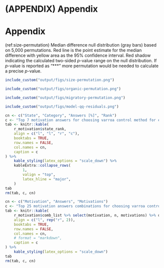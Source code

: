 # (APPENDIX) Appendix {-}
# Appendix

(ref:size-permutation) Median difference null distribution (gray bars) based on 5,000 permutations. Red line is the point estimate for the median difference with yellow area as the 95% confidence interval. Red shadow indicating the calculated two-sided *p*-value range on the null distribution. If *p*-value is reported as "\*\*\*" more permutation would be needed to calculate a precise *p*-value.

```r
include_custom("output/figs/size-permutation.png")
```

```r
include_custom("output/figs/organic-permutation.png")
```

```r
include_custom("output/figs/migratory-permutation.png")
```

```r
include_custom("output/figs/model-qq-residuals.png")
```

```r
cn <- c("State", "Category", "Answers [%]", "Rank")
c <- "Top 7 motivation answers for choosing varroa control method for each state separately. Participants could select out of a pool of 21 categories and where able to pick up to 5 categories maximum. 'Answers' is the relative amount the corresponding category was picked. Rank simply the decreasing order of the relative value in each state."
tab <- knitr::kable(
    r_motivation$state_rank,
    align = c("l", "l", "r", "c"),
    booktabs = TRUE,
    row.names = FALSE,
    col.names = cn,
    caption = c
) %>%
    kable_styling(latex_options = "scale_down") %>%
    kableExtra::collapse_rows(
        1,
        valign = "top",
        latex_hline = "major",
    )
tab
rm(tab, c, cn)
```

```r
cn <- c("Motivation", "Answers", "Motivations")
c <- "Top 25 motivation answers combinations for choosing varroa control method given by participants. Participants could select out of a pool of 21 categories and where able to pick up to 5 categories maximum. 'Answers' is the total number this combination was picked and 'Motivations' are the number of different categories in this combination, whereas 1 would indicate a single answer."
tab <- knitr::kable(
    r_motivation$comb_list %>% select(motivation, n, motivations) %>% dplyr::slice_max(n, n = 25),
    align = c("l", rep("r", 2)),
    booktabs = TRUE,
    row.names = FALSE,
    col.names = cn,
    # format = "markdown",
    caption = c
) %>%
    kable_styling(latex_options = "scale_down")
tab
rm(tab, c, cn)
```